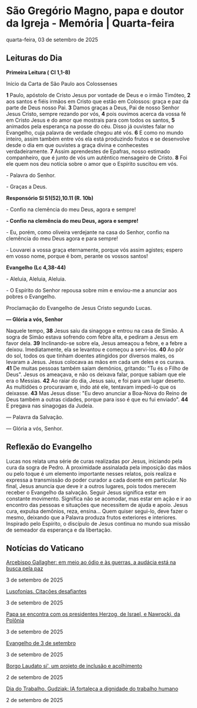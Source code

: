
# São Gregório Magno, papa e doutor da Igreja - Memória | Quarta-feira

quarta-feira, 03 de setembro de 2025

## Leituras do Dia

**Primeira Leitura (** **Cl 1,1-8)**

Início da Carta de São Paulo aos Colossenses

**1** Paulo, apóstolo de Cristo Jesus por vontade de Deus e o irmão Timóteo, **2** aos santos e fiéis irmãos em Cristo que estão em Colossos: graça e paz da parte de Deus nosso Pai. **3** Damos graças a Deus, Pai de nosso Senhor Jesus Cristo, sempre rezando por vós, **4** pois ouvimos acerca da vossa fé em Cristo Jesus e do amor que mostrais para com todos os santos, **5** animados pela esperança na posse do céu. Disso já ouvistes falar no Evangelho, cuja palavra de verdade chegou até vós. **6** E como no mundo inteiro, assim também entre vós ela está produzindo frutos e se desenvolve desde o dia em que ouvistes a graça divina e conhecestes verdadeiramente. **7** Assim aprendestes de Epafras, nosso estimado companheiro, que é junto de vós um autêntico mensageiro de Cristo. **8** Foi ele quem nos deu notícia sobre o amor que o Espírito suscitou em vós. 

\- Palavra do Senhor.

\- Graças a Deus.

**Responsório Sl 51(52),10.11 (R. 10b)**

\- Confio na clemência do meu Deus, agora e sempre!

**\- Confio na clemência do meu Deus, agora e sempre!**

\- Eu, porém, como oliveira verdejante na casa do Senhor, confio na clemência do meu Deus agora e para sempre! 

\- Louvarei a vossa graça eternamente, porque vós assim agistes; espero em vosso nome, porque é bom, perante os vossos santos! 

**Evangelho (Lc 4,38-44)**

\- Aleluia, Aleluia, Aleluia.

\- O Espírito do Senhor repousa sobre mim e enviou-me a anunciar aos pobres o Evangelho.

Proclamação do Evangelho de Jesus Cristo segundo Lucas.

**— Glória a vós, Senhor**

Naquele tempo, **38** Jesus saiu da sinagoga e entrou na casa de Simão. A sogra de Simão estava sofrendo com febre alta, e pediram a Jesus em favor dela. **39** Inclinando-se sobre ela, Jesus ameaçou a febre, e a febre a deixou. Imediatamente, ela se levantou e começou a servi-los. **40** Ao pôr do sol, todos os que tinham doentes atingidos por diversos males, os levaram a Jesus. Jesus colocava as mãos em cada um deles e os curava. **41** De muitas pessoas também saíam demônios, gritando: "Tu és o Filho de Deus". Jesus os ameaçava, e não os deixava falar, porque sabiam que ele era o Messias. **42** Ao raiar do dia, Jesus saiu, e foi para um lugar deserto. As multidões o procuravam e, indo até ele, tentavam impedi-lo que os deixasse. **43** Mas Jesus disse: "Eu devo anunciar a Boa-Nova do Reino de Deus também a outras cidades, porque para isso é que eu fui enviado". **44** E pregava nas sinagogas da Judeia.

 — Palavra da Salvação.

 — Glória a vós, Senhor.

## Reflexão do Evangelho

 Lucas nos relata uma série de curas realizadas por Jesus, iniciando pela cura da sogra de Pedro. A proximidade assinalada pela imposição das mãos ou pelo toque é um elemento importante nesses relatos, pois realiza e expressa a transmissão do poder curador a cada doente em particular. No final, Jesus anuncia que deve ir a outros lugares, pois todos merecem receber o Evangelho da salvação. Seguir Jesus significa estar em constante movimento. Significa não se acomodar, mas estar em ação e ir ao encontro das pessoas e situações que necessitem de ajuda e apoio. Jesus cura, expulsa demônios, reza, ensina… Quem quiser segui-lo, deve fazer o mesmo, deixando que a Palavra produza frutos exteriores e interiores. Inspirado pelo Espírito, o discípulo de Jesus continua no mundo sua missão de semeador da esperança e da libertação.

## Notícias do Vaticano

[Arcebispo Gallagher: em meio ao ódio e às guerras, a audácia está na busca pela paz](https://www.vaticannews.va/pt/vaticano/news/2025-09/arcebispo-gallagher-eslovenia-forum-estrategico-bled-guerra-odio.html) 

3 de setembro de 2025

[Lusofonias. Citações desafiantes](https://www.vaticannews.va/pt/africa/news/2025-09/citacoes-desafiantes-tony-neves-lusofonias.html) 

3 de setembro de 2025

[Papa se encontra com os presidentes Herzog, de Israel, e Nawrocki, da Polônia](https://www.vaticannews.va/pt/papa/news/2025-09/papa-leao-xiv-audiencia-4-setembro-25-herzog-israel-nawrocki-pol.html) 

3 de setembro de 2025

[Evangelho de 3 de setembro](https://www.vaticannews.va/pt/igreja/news/2025-09/evangelho-03-setembro-2025-dom-mario-spaki.html) 

3 de setembro de 2025

[Borgo Laudato si', um projeto de inclusão e acolhimento](https://www.vaticannews.va/pt/vaticano/news/2025-09/borgo-laudato-projeto-inclusao-acolhimento.html) 

2 de setembro de 2025

[Dia do Trabalho. Gudziak: IA fortaleça a dignidade do trabalho humano](https://www.vaticannews.va/pt/igreja/news/2025-09/estados-unidos-dignidade-trabalho-tempos-inteligencia-artificial.html) 

2 de setembro de 2025